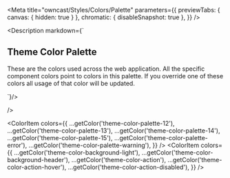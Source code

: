 
<Meta
  title="owncast/Styles/Colors/Palette"
  parameters={{
    previewTabs: { canvas: { hidden: true } },
    chromatic: { disableSnapshot: true },
  }}
/>

<Description markdown={`
  
## Theme Color Palette

These are the colors used across the web application. All the specific component colors point to colors in this palette. If you override one of these colors all usage of that color will be updated.

`}/>

<ColorPalette>
  <ColorItem
    title="Theme color palette"
    subtitle="Colors used across the theme."
    colors={{
      ...getColor('theme-color-palette-0'),
      ...getColor('theme-color-palette-1'),
      ...getColor('theme-color-palette-2'),
      ...getColor('theme-color-palette-3'),
      ...getColor('theme-color-palette-4'),
      ...getColor('theme-color-palette-5'),
    }}
  />
  <ColorItem
    colors={{
      ...getColor('theme-color-palette-6'),
      ...getColor('theme-color-palette-7'),
      ...getColor('theme-color-palette-8'),
      ...getColor('theme-color-palette-9'),
      ...getColor('theme-color-palette-10'),
      ...getColor('theme-color-palette-11'),
    }}

/>

  <ColorItem
    colors={{
      ...getColor('theme-color-palette-12'),
      ...getColor('theme-color-palette-13'),
      ...getColor('theme-color-palette-14'),
      ...getColor('theme-color-palette-15'),
      ...getColor('theme-color-palette-error'),
      ...getColor('theme-color-palette-warning'),
    }}
  />
  <ColorItem
    colors={{
      ...getColor('theme-color-background-light'),
      ...getColor('theme-color-background-header'),
      ...getColor('theme-color-action'),
      ...getColor('theme-color-action-hover'),
      ...getColor('theme-color-action-disabled'),
    }}
  />
</ColorPalette>
